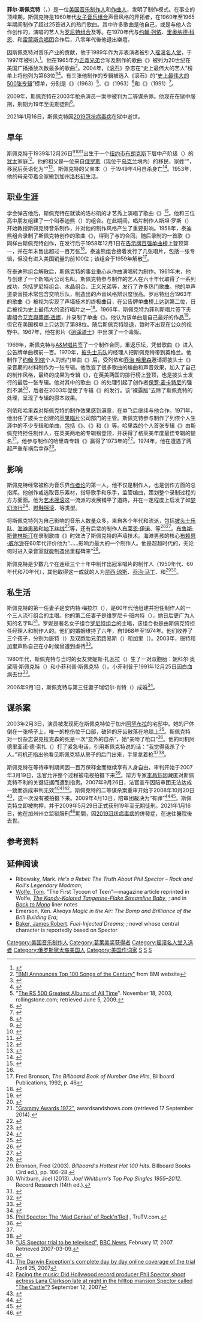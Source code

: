 {{noteTA
|G1=Show
|1=zh-hans:里奥纳德;zh-tw:李歐納;zh-hant:李歐納;
|2=zh-hans:科恩;zh-tw:柯恩;zh-hant:柯恩;
|3=zh-cn:列侬; zh-hk:連儂; zh-tw:藍儂;
|4=zh-hans:披头士乐队;zh-cn:披头士乐队;zh-tw:披頭四樂團;zh-hk:披頭四樂隊;zh-hant:披頭四樂隊;zh-mo:披頭四樂隊;
}}
{{Infobox musical artist
| name                = 菲尔·斯佩克特
| image               = Phil Spector 2000.jpg
| image_size          = 
| caption             = 2001年的斯佩克特
| background          = 音乐家
| birth_name          = 哈维·菲利普·斯佩克特<br/>（{{lang|en|Harvey Phillip Spector}}）
| alias               = 菲尔·哈维（{{lang|en|Phil Harvey}}）
| birth_date          = {{Birth date|1939|12|26}}
| birth_place         = {{USA-1912}}[[纽约市|纽约市]][[布朗克斯|布朗克斯]]
| death_date          = {{Death date and age|2021|01|16|1939|12|26}}
| death_place         = {{USA}}[[加利福尼亞州|加利福尼亞州]][[法國營_(加利福尼亞州)|法國營]]
| instrument          = [[吉他|吉他]]、[[钢琴|钢琴]]、人声
| genre               = [[流行|流行]]、[[摇滚|摇滚]]、[[女子音乐组合|女子音乐组合之声]]、[[节奏布鲁斯|节奏布鲁斯]]
| occupation          = [[音乐制作人|音乐制作人]]、[[词曲作者|词曲作者]]、{{link-en|录音乐手|session musician}}
| years_active        = 1958–1981、2002–2009
| label               = 
| associated_acts     = [[披头士乐队|披头士乐队]]、{{link-en|鲍勃·B·所克斯和牛仔裤乐队|Bob B. Soxx & the Blue Jeans}}、{{link-en|水晶组合|The Crystals}}、[[達琳·洛芙|達琳·洛芙]]、{{link-en|迪恩·迪穆奇|Dion DiMucci}}、{{link-en|艾丽·格林威治|Ellie Greenwich}}、{{link-en|吉恩·皮特尼|Gene Pitney}}、[[乔治·哈里森|乔治·哈里森]]、[[哈利·尼爾森|哈利·尼爾森]]、[[艾克與蒂娜·透娜|艾克與蒂娜·透娜]]、{{link-en|杰克·尼切|Jack Nitzsche}}、{{link-en|杰夫·巴里|Jeff Barry}}、[[约翰·列侬|约翰·列侬]]、[[里奥纳德·科恩|里奥纳德·科恩]]、{{link-en|巴黎姐妹组合|The Paris Sisters}}、[[雷蒙斯合唱团|雷蒙斯合唱团]]、[[罗尼特组合|罗尼特组合]]、[[正義兄弟|正義兄弟]]、[[星際水手|星際水手]]、{{link-en|泰迪熊乐队|The Teddy Bears (band)}}、{{link-en|遇难船船员团队|The Wrecking Crew (music)}}
| website             = http://philspector.com
}}

'''菲尔·斯佩克特'''（{{lang-en|'''Phil Spector'''}}，{{bd|1939年|12月26日|2021年|1月16日|catIdx=Spector}}）是一位[[美国|美国]][[音乐制作人|音乐制作人]]和[[作曲人|作曲人]]，发明了{{link-en|声墙|Wall of Sound}}制作模式。在事业的顶峰期，斯佩克特是1960年代[[女子音乐组合|女子音乐组合]]声音风格的开拓者，在1960年至1965年期间制作了超过25首进入{{link-en|前40位|Top 40}}的热门歌曲。其中许多歌曲是他自己，或是与他人合作创作的，演唱的艺人为[[罗尼特组合|罗尼特组合]]及{{link-en|水晶组合|The Crystals}}等。在1970年代与[[约翰·列侬|约翰·列侬]]、[[里奥纳德·科恩|里奥纳德·科恩]]、{{link-en|迪恩·迪穆奇|Dion DiMucci}}和[[雷蒙斯合唱团|雷蒙斯合唱团]]合作后，八零年代後他退出樂壇。

因斯佩克特对音乐产业的贡献，他于1989年作为非表演者被引入[[摇滚名人堂|摇滚名人堂]]，于1997年被引入{{link-en|词曲作者名人堂|Songwriters Hall of Fame}}<ref>{{cite web|url=http://songwritershalloffame.org/exhibits/C130|title=Phil Spector profile at|publisher=Songwritershalloffame.org|accessdate=2011-10-28|archive-date=2008-06-12|archive-url=https://web.archive.org/web/20080612195125/http://www.songwritershalloffame.org/exhibits/C130|dead-url=yes}}</ref>。他在1965年为[[正義兄弟|正義兄弟]]合写及制作的歌曲《{{lang|en|{{link-en|You've Lost That Lovin' Feelin|You've Lost That Lovin' Feelin}}}}》被{{lang|en|[[廣播音樂公司|BMI]]}}列为20世纪在美国广播播放次数最多的歌曲<ref>[http://www.bmi.com/news/entry/232893 "BMI Announces Top 100 Songs of the Century"] from BMI website</ref>。2004年，《[[滚石_(杂志)|滚石]]》杂志在“史上最伟大的艺人”榜单上将他列为第63位<ref>{{cite web|url=http://www.rollingstone.com/news/story/5939214/the_immortals_the_first_fifty|title=100 Greatest Artists of All Time|publisher=Rollingstone.com|accessdate=2010-06-30}}</ref><ref>{{cite web|title=The Immortals: Phil Spector|work=Rolling Stone Issue 946| publisher=[[Rolling_Stone_Magazine|Rolling Stone]]|url=http://www.rollingstone.com/news/story/7248223/the_immortals__the_greatest_artists_of_all_time_63_phil_spector}}</ref>。有三张他制作的专辑被选入《滚石》的“[[史上最伟大的500张专辑|史上最伟大的500张专辑]]”榜单，分别是《{{lang|en|{{link-en|Presenting the Fabulous Ronettes Featuring Veronica|Presenting the Fabulous Ronettes Featuring Veronica}}}}》（1963）<ref>"[http://www.rollingstone.com/news/story/5938174/the_rs_500_greatest_albums_of_all_time The RS 500 Greatest Albums of All Time]". November 18, 2003, rollingstone.com; retrieved June 5, 2009.</ref>、《{{lang|en|{{link-en|A Christmas Gift for You from Phil Spector|A Christmas Gift for You from Phil Spector}}}}》（1963）<ref>{{cite web|title=142 A Christmas Gift For You|url=http://www.rollingstone.com/music/lists/500-greatest-albums-of-all-time-20120531/phil-spector-a-christmas-gift-for-you-20120524|work=Rolling Stone 500 Greatest Albums of All Time}}</ref>和《{{lang|en|{{link-en|Back to Mono|Back to Mono (1958–1969)}}}}》（1991）<ref>{{cite web|title=65 Back to Mono|url=http://www.rollingstone.com/music/lists/500-greatest-albums-of-all-time-20120531/phil-spector-back-to-mono-1958-1969-20120524|work=Rolling Stone 500 Greatest Albums of All-Time}}</ref>。

2009年，斯佩克特在2003年枪杀演员{{link-en|拉娜·克拉克森| Lana Clarkson}}一案中被判为二等谋杀罪。他现在在狱中服刑，刑期为19年至无期徒刑<ref name="cnn_sentencing">{{cite news|url=http://edition.cnn.com/2009/CRIME/05/29/spector.sentencing/index.html|title=Phil Spector gets 19 years to life for murder of actress|date=May 29, 2009|accessdate=2009-05-30|publisher=[[CNN.com|CNN.com]]|author=Duke, Alan}}</ref>。

2021年1月16日，斯佩克特因[[2019冠状病毒病|2019冠状病毒病]]在狱中逝世。

== 早年 ==
斯佩克特于1939年12月26日<ref name="grove-dict-of-music">{{cite book|year=2001|title=The New Grove Dictionary of Music and Musicians|url=https://archive.org/details/newgrovedictiona0029unse|publisher=Oxford University Press|location=New York City|page=[https://archive.org/details/newgrovedictiona0029unse/page/n185 166], Vol. 24|isbn=0-19-517067-9}}</ref><ref name="guinness-ency-of-pop-music">{{cite book|year=1995|title=The Guinness Encyclopedia of Popular Music|url=https://archive.org/details/guinnessencyclop0002unse|publisher=Stockton Press/Guinness Publishing|location=New York City|page=3901, Vol. 5|isbn=1-56159-176-9}}</ref><ref>{{cite web|url=http://inmatelocator.cdcr.ca.gov/default.aspx|title=California Department of Corrections and Rehabilitation (Calif prison system) inmate search database; age listed calculates to a birth year of 1940, same as this Wikipedia article|publisher=Inmatelocator.cdcr.ca.gov|accessdate=2013-03-31|archive-url=https://web.archive.org/web/20130620150253/http://inmatelocator.cdcr.ca.gov/default.aspx|archive-date=2013-06-20|dead-url=yes}}</ref>出生于一个[[纽约市|纽约市]][[布朗克斯|布朗克斯]]下层中产阶级（{{lang|en|lower middle-class}}）的[[犹太|犹太]]家庭<ref name=salon>{{cite web|url=http://www.salon.com/bc/1998/11/cov_10bc.html|archiveurl=https://web.archive.org/web/20110207194750/http://www.salon.com/bc/1998/11/cov_10bc.html|archivedate=2011-02-07|title=Salon Brilliant Careers|publisher=Salon.com|accessdate=2012-07-09|deadurl=yes}}</ref>{{sfn|Williams|2003|p=19}}。他的祖父是一位来自[[俄罗斯|俄罗斯]]（现位于[[乌克兰|乌克兰]]境内）的移民，家姓“{{lang|en|Spekter}}”，移民后英语化为“{{lang|en|Spector}}”<ref>{{cite web|author=|url=http://www.bbc.co.uk/northernireland/music/story_behind/riverdeep.shtml|archiveurl=https://web.archive.org/web/20121109233952/http://www.bbc.co.uk/northernireland/music/story_behind/riverdeep.shtml|title=Northern Ireland – Music|publisher=BBC|date=1966-03-07|archivedate=2012-11-09|accessdate=2010-06-30|deadurl=yes}}</ref>。斯佩克特的父亲本（{{lang|en|Ben}}）于1949年4月自杀身亡<ref>{{cite web|url=http://oldies.about.com/od/oldieshistory/a/april20.htm|title=Today in Oldies Music History – April 20 – April 20 in Music|publisher=Oldies.about.com|date=2010-06-17|accessdate=2010-06-30|deadurl=yes|archiveurl=https://web.archive.org/web/20110407031136/http://oldies.about.com/od/oldieshistory/a/april20.htm|archivedate=2011-04-07}}</ref>。1953年，他的母亲带着全家搬到加州[[洛杉矶|洛杉矶]]生活。

== 职业生涯 ==
学会弹吉他后，斯佩克特在就读的洛杉矶{{link-en|福尔法克斯高中|Fairfax_High_School_(Los_Angeles,_California)}}的才艺秀上演唱了歌曲《{{lang|en|{{link-en|Rock Island Line|Rock Island Line}}}}》<ref name=bronson2002>{{cite book|last=Bronson|first=Fred|title=Billboard's Hottest Hot 100 Hits|publisher=Watson-Guptill Publications|date=December 2002|isbn=0-8230-7646-6 }}</ref>。他和三位高中朋友组建了一个叫泰迪熊（{{lang|en|the Teddy Bears}}）的组合。在此期间，唱片制作人斯坦·罗斯（{{lang|en|Stan Ross}}）开始教授斯佩克特音乐制作，并对他的制作风格产生了重要影响。1958年，泰迪熊组合录制了斯佩克特创作的歌曲《{{lang|en|Don't You Worry My Little Pet}}》，得到了与{{link-en|时代唱片公司|Era Records}}的合同。随后录制的一首歌《{{lang|en|{{link-en|To Know Him Is to Love Him|To Know Him Is to Love Him}}}}》同样由斯佩克特创作，在发行后于1958年12月1日在[[告示牌百强单曲榜|告示牌百强单曲榜]]上登顶第一，并在年末售出超过一百万张<ref name=bronson1992-46/>。泰迪熊组合接着发行了几张唱片，包括一张专辑，但没有进入美国销量的前100位；该组合于1959年解散<ref name=bronson1992-46>Fred Bronson, ''The Billboard Book of Number One Hits'', Billboard Publications, 1992, p. 46</ref>。

在泰迪熊组合解散后，斯佩克特的事业重心从作曲演唱转为制作。1961年末，他与{{link-en|莱斯特·希尔|Lester Sill}}创建了一个新唱片公司名叫{{link-en|菲利斯唱片|Philles Records}}。斯佩克特参与制作的艺人在六十年代取得了一系列成功，包括罗尼特组合、水晶组合、正义兄弟等，发行了许多热门歌曲。他的单声道录音技术常包含交响乐队，制造出的声音风格辨识度很高。罗尼特组合1963年的歌曲《{{lang|en|{{link-en|Be My Baby (罗尼特组合)|Be My Baby|Be My Baby}}}}》被视为实现了声墙技术的终极曲目，在公告牌单曲榜上达到第二位{{sfn|Rooksby|2001|p=25}}，日后被视为史上最伟大的流行唱片之一<ref>{{cite web | url= {{Allmusic|class=song|id=t130103|pure_url=yes}} | title= "Be My Baby" Song Review | last= Ankeny | first= Jason | publisher= allmusic.com}}</ref>。1966年，斯佩克特为菲利斯唱片签下夫妻组合[[艾克與蒂娜·透娜|艾克與蒂娜·透娜]]，并录制了单曲《{{lang|en|{{link-en|River Deep – Mountain High|River Deep – Mountain High}}}}》。他认为该单曲是自己最好的作品<ref name=pc21>{{Gilliland|url=http://digital.library.unt.edu/ark:/67531/metadc19772/m1|title=Show 21 – Forty Miles of Bad Road: Some of the best from rock 'n' roll's dark ages. Part 2] : UNT Digital Library|accessdate=2011-10-28}}</ref>，但它在美国榜单上只达到了第88位。随后斯佩克特隐退，暂时不出现在公众的视野中。1967年，他在影片《[[逍遥骑士|逍遥骑士]]》中出演了一个毒贩{{sfn|Williams|2003|pp=120-29}}。

1969年，斯佩克特与[[A&M唱片|A&M唱片]]签了一个制作合同，重返乐坛，凭借歌曲《{{lang|en|Black Pearl}}》进入公告牌单曲榜前一百。1970年，[[披头士乐队|披头士乐队]]的经理人{{link-en|艾伦·克莱恩|Allen Klein}}把斯佩克特带到英格兰。他制作了[[约翰·列侬|约翰·列侬]]个人的热门单曲《{{lang|en|{{link-en|Instant Karma!|Instant Karma!}}}}》后，受列侬和[[乔治·哈里森|乔治·哈里森]]邀请把披头士《{{lang|en|Get Back}}》录音期的材料制作为一张专辑。他改变了很多歌曲的编曲和声音效果，加入了自己的制作风格，最终的成果为专辑《{{lang|en|[[Let_It_Be|Let It Be]]}}》，在英美两国的排行榜上登顶，也是披头士发行的最后一张专辑。他对其中的歌曲《{{lang|en|{{link-en|The Long and Winding Road|The Long and Winding Road}}}}》的处理引起了创作者[[保罗·麦卡特尼|保罗·麦卡特尼]]的强烈不满<ref name="mx">{{cite web|title=The Naked Truth About The Beatles' Let It BeNaked|url=http://mixonline.com/recording/interviews/audio_naked_truth_beatles/|last=Hurwitz|first=Matt|publisher=[[Mix_(magazine)|Mix]] magazine/Penton Media|date=1 January 2004|accessdate=21 February 2010|deadurl=yes|archiveurl=https://web.archive.org/web/20100131010312/http://mixonline.com/recording/interviews/audio_naked_truth_beatles/|archivedate=2010年1月31日}}</ref>，后者在2003年促使了专辑《{{lang|en|[[Let_It_Be..._Naked|Let It Be... Naked]]}}》的发行。该“裸露版”去除了斯佩克特的处理，呈现了专辑的原本效果。

列侬和哈里森对斯佩克特的制作效果感到满意，在单飞后继续与他合作。1971年，他出任了披头士创建的[[苹果唱片|苹果唱片]]公司{{lang|en|[[A&R|A&R]]}}部门的主管。斯佩克特参与制作了列侬个人生涯中的不少专辑和单曲，包括《{{lang|en|[[约翰·列侬/塑胶小野乐团|Plastic Ono Band]]}}》、《{{lang|en|[[想像_(专辑)|Imagine]]}}》和《{{lang|en|{{link-en|Rock 'n' Roll|Rock 'n' Roll (John Lennon album)}}}}》等。哈里森的个人首张专辑《{{lang|en|[[All_Things_Must_Pass|All Things Must Pass]]}}》由斯佩克特担任制作人，在英美两地的专辑榜登顶，并获得了格莱美年度最佳专辑的提名<ref name="1972Grammys">[http://www.awardsandshows.com/features/grammy-awards-1972-221.html "Grammy Awards 1972"], awardsandshows.com (retrieved 17 September 2014).</ref>。他参与制作的哈里森专辑《{{lang|en|{{link-en|The Concert for Bangladesh|The_Concert_for_Bangladesh_(album)}}}}》赢得了1973年的{{link-en|格莱美年度最佳专辑奖|Grammy Award for Album of the Year}}<ref>{{cite web|url=http://www.india-server.com/awards/features/grammy-awards-1973-222.html|title=Grammy Awards 1973|publisher=Awards & Shows}}</ref>。1974年，他在遭遇了两起严重车祸后幸存<ref>{{cite web|url=http://www.rollingstone.com/music/artists/phil-spector/biography|title=Phil Spector Biography|publisher=Rolling Stone}}</ref>。

== 影响 ==
斯佩克特经常被称为音乐界[[作者论|作者论]]的第一人{{sfn|Eisenberg|2005|p=103}}{{sfn|Bannister|2007|p=38}}。他不仅是制作人，也是创作方面的总指挥。他创作或选取音乐素材，指导歌手和乐手，监管编曲，策划整个录制过程的方方面面{{sfn|Williams|2003|pp=15-16}}。他为[[艺术摇滚|艺术摇滚]]这一流派的发展铺平了道路{{sfn|Williams|2003|p=38}}，并在一定程度上启发了如[[梦幻流行|梦幻流行]]<ref>{{cite web|last=Bergstrom|first=John|title=George Harrison: All Things Must Pass|url=http://www.popmatters.com/review/135411-george-harrison-all-things-must-pass/|work=PopMatters|accessdate=28 April 2014|date=January 13, 2011}}</ref>、[[瞪鞋摇滚|瞪鞋摇滚]]{{sfn|Bannister|2007|p=38}}、{{link-en|噪音音乐|Noise music}}{{sfn|Bannister|2007|p=158}}等类型。

将斯佩克特列为自己影响的音乐人数量众多，来自各个年代和流派，包括[[披头士乐队|披头士乐队]]、[[海滩男孩|海滩男孩]]{{sfn|Bannister|2007|p=39}}和[[地下丝绒|地下丝绒]]<ref>{{cite journal|last=Reed|first=Lou|title=The View from the Bandstand|journal=Aspen Magazine|date=December 1966|issue=3}}</ref>等，还有后辈的制作人[[布莱恩·伊诺|布莱恩·伊诺]]、{{link-en|托尼·维斯康蒂|Tony_Visconti}}等<ref>{{cite book|last=Tamm|first=Eric|title=Brian Eno: His Music and the Vertical Color of Sound|date=1995|publisher=Da Capo Press|location=New York|isbn=9780306806490|page=30|url=http://books.google.com/books/about/Brian_Eno.html?id=rTiz6x13730C|edition=Updated ed., 1. Da Capo Press ed.}}</ref><ref>{{cite web|title=Lecture: Tony Visconti (Madrid 2011)|url=http://vimeo.com/32710229|publisher=Red Bull Music Academy|accessdate=20 May 2014|date=2012|archive-url=https://web.archive.org/web/20150123023220/http://vimeo.com/32710229|archive-date=2015-01-23|dead-url=yes}}</ref>。[[布鲁斯·斯普林斯汀|布鲁斯·斯普林斯汀]]在录制歌曲《{{lang|en|{{link-en|Born to Run|Born_to_Run_(Bruce_Springsteen_song)}}}}》时效法了斯佩克特的声墙技术{{sfn|Williams|2003|pp=29–30}}。海滩男孩的核心[[布赖恩·威尔逊|布赖恩·威尔逊]]在60年代评价他为“……影响力最大的一个制作人。他是超越时代的，无论何时进入录音室就能制造出里程碑来”<ref>{{cite journal|last=Grevatt|first=Ron|title=Beach Boys' Blast|journal=Melody Maker|date=March 19, 1966|url=http://i1218.photobucket.com/albums/dd420/kwan_dk/MMMarch191966.jpg}}</ref>。

斯佩克特是少数几个在连续三个十年中制作出冠军唱片的制作人（1950年代、60年代和70年代），其他取得这一成就的人为[[昆西·琼斯|昆西·琼斯]]、[[乔治·马丁|乔治·马丁]]、{{link-en|迈克尔·欧马蒂安|Michael Omartian}}和{{link-en|吉米·吉姆与特里·李维斯|Jimmy_Jam_and_Terry_Lewis}}<ref name=bronson2003>Bronson, Fred (2003). ''Billboard's Hottest Hot 100 Hits''. Billboard Books (3rd ed.), pp. 106–28.</ref><ref>Whitburn, Joel (2013). ''Joel Whitburn's Top Pop Singles 1955–2012''. Record Research (14th ed.).</ref>。

== 私生活 ==
斯佩克特的第一任妻子是安内特·梅拉尔（{{lang|en|Annette Merar}}），是60年代他组建并担任制作人的一个三人流行组合的主唱。他的第二任妻子是维罗尼卡·班内特（{{lang|en|Veronica Bennett}}），她日后更广为人知的名字叫{{link-en|罗妮·斯佩克特|Ronnie Spector}}<ref>{{cite web|url=http://www.enotes.com/contemporary-musicians/spector-ronnie-biography|title=Spector, Ronnie Study Guide & Homework Help|publisher=eNotes.com|accessdate=2013-03-31}}</ref>。罗妮是著名女子组合[[罗尼特组合|罗尼特组合]]的主唱，该组合也是由斯佩克特担任经理人和制作人的。他们的婚姻维持了六年，自1968年至1974年。他们收养了三个孩子，分别为唐特（{{lang|en|Donté}}）及双胞胎兄弟路易斯（{{lang|en|Louis}}）和加里（{{lang|en|Gary}}）。2003年，唐特和加里声称自己在小时候曾遭到虐待<ref>{{cite web|last=Bruno|first=Anthony|url=http://www.trutv.com/library/crime/notorious_murders/celebrity/phil_spector/4.html|title=Phil Spector: The 'Mad Genius' of Rock'n'Roll|publisher=Trutv.com|date=January 5, 2004|accessdate=2013-03-31|archiveurl=https://web.archive.org/web/20130526022706/http://www.trutv.com/library/crime/notorious_murders/celebrity/phil_spector/4.html|archivedate=2013-05-26|deadurl=yes}}</ref>。

1980年代，斯佩克特与当时的女友贾妮斯·扎瓦拉（{{lang|en|Janis Zavala}}）生了一对双胞胎：妮科尔·奥黛丽·斯佩克特（{{lang|en|Nicole Audrey Spector}}）和小菲利普·斯佩克特（{{lang|en|Phillip Spector, Jr.}}）。小菲利普于1991年12月25日因白血病去世<ref>{{cite web |last=Sam |first=Robert |url=http://www.vanityfair.com/fame/features/2003/06/spector200306?currentPage=6 |title=Legend with a Bullet |publisher=Vanityfair.com |date= |accessdate=2013-03-31 |deadurl=yes |archiveurl=https://web.archive.org/web/20091130102156/http://www.vanityfair.com/fame/features/2003/06/spector200306?currentPage=6 |archivedate=2009-11-30 }}</ref>。

2006年9月1日，斯佩克特与第三任妻子瑞切尔·肖特（{{lang|en|Rachelle Short}}）成婚<ref name=ShortFB>{{cite web|last=Rachelle|first=Spector|title=Rachelle Spector Facebook|url=https://www.facebook.com/rachellespectormusic/info?rf=127621350594718|publisher=Facebook |accessdate=2013-03-27}}</ref>。

== 谋杀案 ==
2003年2月3日，演员{{link-en|拉娜·克拉克森|Lana Clarkson}}被发现死在斯佩克特位于加州[[阿罕布拉|阿罕布拉]]的宅邸中。她的尸体倒在一张椅子上，唯一的枪伤位于口部，破碎的牙齿散落在地毯上<ref>[http://www.trutv.com/library/crime/notorious_murders/celebrity/phil_spector/index.html Phil Spector: The 'Mad Genius' of Rock'n'Roll] {{Wayback|url=http://www.trutv.com/library/crime/notorious_murders/celebrity/phil_spector/index.html |date=20121210114832 }}, TruTV.com.</ref>。斯佩克特对一份杂志说克拉克森的死是一次“意外的自杀”，她“亲吻了枪口”<ref name=Sky>{{cite web|url=http://news.sky.com/skynews/Home/World-News/Phil-Spector-Jailed-For-19-Years-For-Murdering-Lana-Clarkson/Article/200905415291647?lpos=World_News_Top_Stories_Header_2&lid=ARTICLE_15291647_Phil_Spector_Jailed_For_19_Years_For_Murdering_Lana_Clarkson|title=Phil Spector Jailed For 19 Years For Murdering Lana Clarkson|publisher=News.sky.com|accessdate=2010-06-30|deadurl=yes|archiveurl=https://www.webcitation.org/68xzwHHhE?url=http://news.sky.com/story/696235/killer-phil-spector-jailed-for-19-years|archivedate=2012-07-07}}</ref>。他的司机阿德里亚诺·德·索扎（{{lang|en|Adriano de Souza}}）打了紧急电话，引用斯佩克特说的话：“我觉得我杀了个人。”司机还指出他看见斯佩克特从房子的后门出来，手里拿着枪<ref name=Sky/><ref>{{cite news|url=http://www.thesun.co.uk/scotsol/homepage/news/papercolumnists/donaldmacleod/1766800/Specs-a-maniac.html?print=yes|location=London|work=The Sun|title=Specs a maniac}}</ref>。

斯佩克特在等待审判期间因一百万保释金而继续享有人身自由。审判开始于2007年3月19日，法官允许整个过程被电视拍摄下来<ref>[http://news.bbc.co.uk/2/hi/entertainment/6371665.stm "US Spector trial to be televised"], [[BBC_News|BBC News]], February 17, 2007. Retrieved 2007-03-09.</ref>。辩方专家[[李昌鈺|李昌鈺]]因藏匿对斯佩克特不利的关键证据而遭到指责。2007年9月26日，法官宣布因陪审团无法达成一致而造成审判无效<ref name="nytimes_mistrial">{{cite news |url=http://www.nytimes.com/2007/09/27/us/27spector.html |title=Mistrial Declared in Spector Murder Case |first=Randal C. |last=Archibold |date=September 27, 2007 |publisher=The New York Times |accessdate=2007-09-26}}</ref><ref>[http://thedarwinexception.wordpress.com/2007/04/25/ca-vs-spector-day-1-opening-statements/ The Darwin Exception's complete day by day online coverage of the trial] April 25, 2007</ref><ref>[http://www.msnbc.msn.com/id/20749858/ Facing the music: Did Hollywood record producer Phil Spector shoot actress Lana Clarkson late at night in the hilltop mansion Spector called "The Castle"?] September 12, 2007</ref>。斯佩克特的二等谋杀案重审开始于2008年10月20日<ref>{{cite web|url=http://www.nme.com/news/phil-spector/40549 |title=Phil Spector murder retrial gets underway, Jury selection begins in LA |publisher=Nme.com |date=2008-10-21 |accessdate=2013-03-31}}</ref>，这一次没有被拍摄下来。2009年4月13日，陪审团裁决为“有罪”<ref>{{cite news |last=Li |first=David K. |url=http://www.nypost.com/seven/04132009/news/nationalnews/phil_spector_faces_the_music_164259.htm |publisher=Nypost.com |date=April 13, 2009 |accessdate=2010-06-30 |title=Phil Spector Faces The Music |archive-url=https://web.archive.org/web/20090727022523/http://www.nypost.com/seven/04132009/news/nationalnews/phil_spector_faces_the_music_164259.htm |archive-date=2009-07-27 |dead-url=yes }}</ref><ref>{{cite news |title=Phil Spector convicted of murder |work=BBC News |date=April 13, 2009 |accessdate=2009-04-13 |url=http://news.bbc.co.uk/2/hi/entertainment/6984082.stm}}</ref>。斯佩克特立即被拘押，并于2009年5月29日正式获刑19年至无期徒刑。2021年1月16日，他在加州州立监狱服刑<ref>{{cite news|url=http://edition.cnn.com/2009/CRIME/06/24/california.spector.prison/index.html|work=CNN|title=Phil Spector moved to California prison|accessdate=2010-05-22|date=2009-06-24}}</ref>期間，因[[2019冠状病毒病|2019冠状病毒病]]的併發症，在送往醫院後去世。

== 参考资料 ==
{{Reflist|2}}

==延伸阅读==
* Ribowsky, Mark. ''He's a Rebel: The Truth About Phil Spector – Rock and Roll's Legendary Madman''; {{ISBN|0-306-81471-4}}
* [[Tom_Wolfe|Wolfe, Tom]]. "The First Tycoon of Teen"—magazine article reprinted in Wolfe, ''[[The_Kandy-Kolored_Tangerine-Flake_Streamline_Baby|The Kandy-Kolored Tangerine-Flake Streamline Baby]]'', {{ISBN|0-553-38058-3}}; and in ''[[Back_to_Mono|Back to Mono]]'' liner notes
* Emerson, Ken. ''Always Magic in the Air: The Bomp and Brilliance of the Brill Building Era''; {{ISBN|0-670-03456-8}}
* [[James_Robert_Baker|Baker, James Robert]]. ''Fuel-Injected Dreams''; {{ISBN|0-452-25815-4}}; novel whose central character is reportedly based on Spector

{{摇滚名人堂1989届入选者}}
{{Authority control}}

{{DEFAULTSORT:Spector, Phil}}
[[Category:美国音乐制作人|Category:美国音乐制作人]]
[[Category:葛莱美奖获得者|Category:葛莱美奖获得者]]
[[Category:摇滚名人堂入选者|Category:摇滚名人堂入选者]]
[[Category:俄罗斯犹太裔美国人|Category:俄罗斯犹太裔美国人]]
[[Category:美国作词家|Category:美国作词家]]
[[Category:美國謀殺犯|S]]
[[Category:被判謀殺罪的美國人|S]]
[[Category:死於2019冠狀病毒病的美國人|S]]
